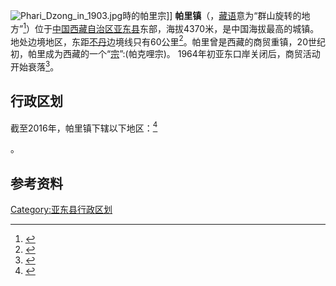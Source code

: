 {{中国乡级行政区
|景观照片文件名 = Bundesarchiv Bild 135-S-06-09-36, Tibetexpedition, Phari, Jaks.jpg
|景观照片描述 = 帕里镇，1938年
|汉语拼音 =Pàlǐ zhèn
|其他语言 = [[藏语|藏语]]
|其他语言名称 = ཕག་རི
|旧称 = 
|地名出处 = 
|位置图文件名 = 
|位置图描述 = 
|自定义图片= 
|建置时间 = 
|政府驻地 = 
|毗邻 = 
|总面积 = 
|总人口 = 
|总人口年份 = 
|户籍人口 = 
|户籍人口年份 = 
|常住人口 = 
|常住人口年份 = 
|人口密度 = 
|GDP = 
|GDP年份 = 
|邮政编码 = 857611
|电话区号 = 892
|官方网站 = 
|网站名称 = 
|54/23/34/101/000}}
[[File:Phari_Dzong_in_1903.jpg|thumb]]時的帕里宗]]
'''帕里镇'''（{{bo|z=ཕག་རི|w=phag ri}}，[[藏语|藏语]]意为“群山旋转的地方”<ref>{{cite web | language = zh-cn | publisher = 凤凰网 | title = 海拔4500米的无名高地哨所：来当兵不是来挣钱的 | url = http://news.ifeng.com/mil/2/detail_2011_10/20/10006811_0.shtml | date = 2011-10-20 | accessdate = 2011-11-16 | archive-date = 2019-06-09 | archive-url = https://web.archive.org/web/20190609141148/http://news.ifeng.com/mil/2/detail_2011_10/20/10006811_0.shtml }}</ref>）位于[[中国|中国]][[西藏自治区|西藏自治区]][[亚东县|亚东县]]东部，海拔4370米，是中国海拔最高的城镇。地处边境地区，东距[[不丹|不丹]]边境线只有60公里<ref>{{cite web | language = zh-cn | publisher = 西藏新闻网 | title = 亚东县帕里镇村民户户用上自来水 | url = http://info.tibet.cn/news/xzxw/shjj/t20070104_195815.htm | date = 2007-01-04 | accessdate = 2011-11-16 | deadurl = yes | archiveurl = https://web.archive.org/web/20160304115827/http://info.tibet.cn/news/xzxw/shjj/t20070104_195815.htm | archivedate = 2016-03-04 }}</ref>。帕里曾是西藏的商贸重镇，20世纪初，帕里成为西藏的一个“[[宗_(西藏)|宗]]”:(帕克哩宗)。 1964年初亚东口岸关闭后，商贸活动开始衰落<ref>{{cite web | language = zh-cn | publisher = 新华网 | title = 帕里：商贸重镇上的历史烟云 | url = http://tibet.news.cn/gdbb/2009-12/02/content_18389042.htm | date = 2009-12-02 | accessdate = 2011-11-16 | deadurl = yes | archiveurl = https://web.archive.org/web/20110926062531/http://tibet.news.cn/gdbb/2009-12/02/content_18389042.htm | archivedate = 2011-09-26 }}</ref>。

== 行政区划 ==
截至2016年，帕里镇下辖以下地区：<ref>{{PRC admin/ref sgc|54/23/34/101/000}}</ref>

{{PRC admin/children|54/23/34/101/000}}。

==参考资料==
{{reflist}}
{{亚东县行政区划}}
[[Category:亚东县行政区划|Category:亚东县行政区划]]